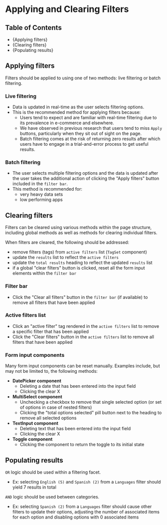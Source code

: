 

<Meta title="Style Guide/Filtering/Applying & Clearing Filters" />

# Applying and Clearing Filters

## Table of Contents

- {<Link href="#applying-filters" target="_self">Applying filters</Link>}
- {<Link href="#clearing-filters" target="_self">Clearing filters</Link>}
- {<Link href="#populating-results" target="_self">Populating results</Link>}

## Applying filters

Filters should be applied to using one of two methods: live filtering or batch filtering.

### Live filtering

- Data is updated in real-time as the user selects filtering options.
- This is the recommended method for applying filters because:
  - Users tend to expect and are familiar with real-time filtering due to its
    prevalence in e-commerce and elsewhere.
  - We have observed in previous research that users tend to miss `Apply`
    buttons, particularly when they sit out of sight on the page.
  - Batch filtering comes at the risk of returning zero results after which
    users have to engage in a trial-and-error process to get useful results.

### Batch filtering

- The user selects multiple filtering options and the data is updated after the
  user takes the additional action of clicking the "Apply filters" button
  included in the `filter bar`.
- This method is recommended for:
  - very heavy data sets
  - low performing apps

## Clearing filters

Filters can be cleared using various methods within the page structure,
including global methods as well as methods for clearing individual filters.

When filters are cleared, the following should be addressed:

- remove filters (tags) from `active filters` list (`TagSet` component)
- update the `results` list to reflect the `active filters`
- update the `total results` heading to reflect the updated `results` list
- if a global "clear filters" button is clicked, reset all the form input
  elements within the `filter bar`

### Filter bar

- Click the "Clear all filters" button in the `filter bar` (if available) to
  remove all filters that have been applied

### Active filters list

- Click an "active filter" tag rendered in the `active filters` list to remove a
  specific filter that has been applied
- Click the "Clear filters" button in the `active filters` list to remove all
  filters that have been applied

### Form input components

Many form input components can be reset manually. Examples include, but may not
be limited to, the following methods:

- **DatePicker component**
  - Deleting a date that has been entered into the input field
  - Clicking the clear X
- **MultiSelect component**
  - Unchecking a checkbox to remove that single selected option (or set of
    options in case of nested filters)
  - Clicking the "total options selected" pill button next to the heading to
    remove all selected options
- **TextInput component**
  - Deleting text that has been entered into the input field
  - Clicking the clear X
- **Toggle component**
  - Clicking the component to return the toggle to its initial state

## Populating results

`OR` logic should be used within a filtering facet.

- Ex: selecting `English (5)` and `Spanish (2)` from a `Languages` filter should
  yield 7 results in total

`AND` logic should be used between categories.

- Ex: selecting `Spanish (2)` from a `Languages` filter should cause other
  filters to update their options, adjusting the number of associated items for
  each option and disabling options with 0 associated items
